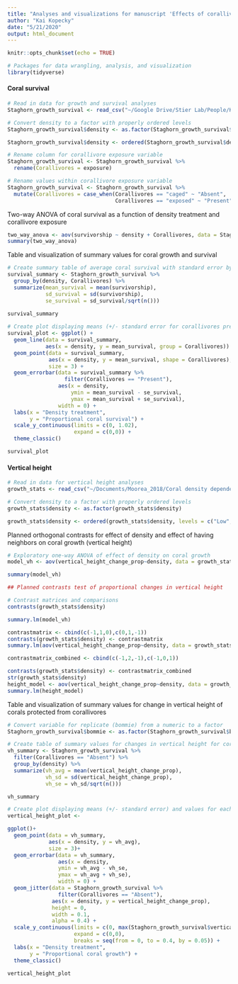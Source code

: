 ```yaml
---
title: "Analyses and visualizations for manuscript 'Effects of corallivory and coral colony density on coral growth and survival'"
author: "Kai Kopecky"
date: "5/21/2020"
output: html_document
---
```


```r
knitr::opts_chunk$set(echo = TRUE)
```


```r

# Packages for data wrangling, analysis, and visualization
library(tidyverse)
```

#### Coral survival
```r
# Read in data for growth and survival analyses
Staghorn_growth_survival <- read_csv("~/Google Drive/Stier Lab/People/Kai Kopecky/Projects/Acropora pulchra density dependence/Code/staghorn_density_dependence/2019-04-03__growth-consumption_data-for-two-way-anova.csv")

# Convert density to a factor with properly ordered levels
Staghorn_growth_survival$density <- as.factor(Staghorn_growth_survival$density)

Staghorn_growth_survival$density <- ordered(Staghorn_growth_survival$density, levels = c("Low", "Mid", "High"))

# Rename column for corallivore exposure variable
Staghorn_growth_survival <- Staghorn_growth_survival %>% 
  rename(Corallivores = exposure)

# Rename values within corallivore exposure variable
Staghorn_growth_survival <- Staghorn_growth_survival %>%  
  mutate(Corallivores = case_when(Corallivores == "caged" ~ "Absent",
                                  Corallivores == "exposed" ~ "Present"))
```

Two-way ANOVA of coral survival as a function of density treatment and corallivore exposure
```r
two_way_anova <- aov(survivorship ~ density + Corallivores, data = Staghorn_growth_survival)
summary(two_way_anova)
```

Table and visualization of summary values for coral growth and survival
```r

# Create summary table of average coral survival with standard error by density and corallivore exposure
survival_summary <- Staghorn_growth_survival %>% 
  group_by(density, Corallivores) %>% 
  summarize(mean_survival = mean(survivorship),
            sd_survival = sd(survivorship),
            se_survival = sd_survival/sqrt(n()))
            
survival_summary

# Create plot displaying means (+/- standard error for corallivores present only) for coral survival 
survival_plot <- ggplot() +
  geom_line(data = survival_summary, 
            aes(x = density, y = mean_survival, group = Corallivores)) +
  geom_point(data = survival_summary,
             aes(x = density, y = mean_survival, shape = Corallivores), 
             size = 3) +
  geom_errorbar(data = survival_summary %>% 
                  filter(Corallivores == "Present"),
                aes(x = density,
                    ymin = mean_survival - se_survival,
                    ymax = mean_survival + se_survival),
                width = 0) +
  labs(x = "Density treatment",
       y = "Proportional coral survival") +
  scale_y_continuous(limits = c(0, 1.02),
                     expand = c(0,0)) +
  theme_classic()

survival_plot
```


#### Vertical height 

```r

# Read in data for vertical height analyses
growth_stats <- read_csv("~/Documents/Moorea_2018/Coral density dependence experiment/Growth_Stats/Growth_ratio_stats.csv")

# Convert density to a factor with properly ordered levels
growth_stats$density <- as.factor(growth_stats$density)

growth_stats$density <- ordered(growth_stats$density, levels = c("Low", "Mid", "High"))
```

Planned orthogonal contrasts for effect of density and effect of having neighbors on coral growth (vertical height)
```r

# Exploratory one-way ANOVA of effect of density on coral growth 
model_vh <- aov(vertical_height_change_prop~density, data = growth_stats)

summary(model_vh)

## Planned contrasts test of proportional changes in vertical height

# Contrast matrices and comparisons
contrasts(growth_stats$density)

summary.lm(model_vh)

contrastmatrix <- cbind(c(-1,1,0),c(0,1,-1))
contrasts(growth_stats$density) <- contrastmatrix
summary.lm(aov(vertical_height_change_prop~density, data = growth_stats))

contrastmatrix_combined <- cbind(c(-1,2,-1),c(-1,0,1))

contrasts(growth_stats$density) <- contrastmatrix_combined 
str(growth_stats$density)
height_model <- aov(vertical_height_change_prop~density, data = growth_stats)
summary.lm(height_model)
```


Table and visualization of summary values for change in vertical height of corals protected from corallivores 
```r

# Convert variable for replicate (bommie) from a numeric to a factor
Staghorn_growth_survival$bommie <- as.factor(Staghorn_growth_survival$bommie)

# Create table of summary values for changes in vertical height for corals protected from corallivores
vh_summary <- Staghorn_growth_survival %>% 
  filter(Corallivores == "Absent") %>% 
  group_by(density) %>% 
  summarize(vh_avg = mean(vertical_height_change_prop),
            vh_sd = sd(vertical_height_change_prop),
            vh_se = vh_sd/sqrt(n()))

vh_summary

# Create plot displaying means (+/- standard error) and values for each individual coral nubbin of proportional changes in vertical height
vertical_height_plot <- 

ggplot()+
  geom_point(data = vh_summary, 
             aes(x = density, y = vh_avg),
             size = 3)+
  geom_errorbar(data = vh_summary, 
                aes(x = density,
                ymin = vh_avg - vh_se, 
                ymax = vh_avg + vh_se), 
                width = 0) +
  geom_jitter(data = Staghorn_growth_survival %>% 
                filter(Corallivores == "Absent"),
              aes(x = density, y = vertical_height_change_prop),
              height = 0,
              width = 0.1,
              alpha = 0.4) +
  scale_y_continuous(limits = c(0, max(Staghorn_growth_survival$vertical_height_change_prop) + 0.01),
                     expand = c(0,0),
                     breaks = seq(from = 0, to = 0.4, by = 0.05)) +
  labs(x = "Density treatment",
       y = "Proportional coral growth") +
  theme_classic()

vertical_height_plot
```


